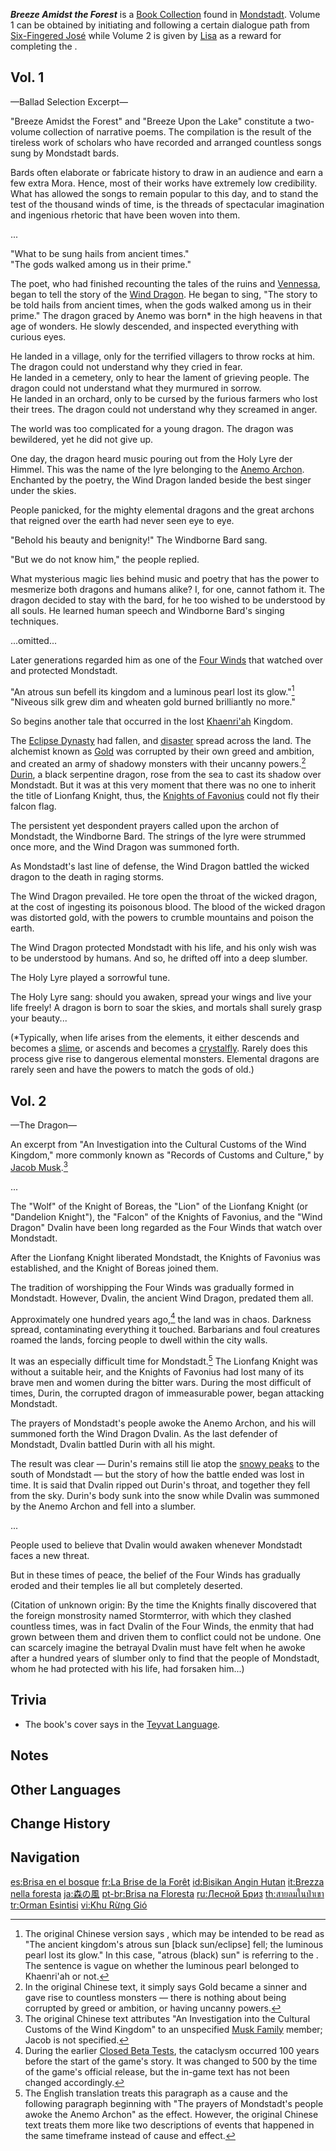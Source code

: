 {{Book Collection Infobox
|image     = Book Breeze Amidst the Forest.png
|quality   = 3
|region_lore = Mondstadt
|region_location =Mondstadt
|volumes   = 2
|vol1      = [[Mondstadt's Library]]<br>From [[Six-Fingered José]] in [[Mondstadt]]
|vol2      = ''[[Sparks Amongst the Pages]]''
}}
'''''Breeze Amidst the Forest''''' is a [[Book Collection]] found in [[Mondstadt]]. Volume 1 can be obtained by initiating and following a certain dialogue path from [[Six-Fingered José]] while Volume 2 is given by [[Lisa]] as a reward for completing the {{Quest|Sparks Amongst the Pages}}.

==Vol. 1==
{{Description|A collection of [[Mondstadt]] ballads, recorded, compiled, and arranged by scholars centuries ago.}}

&mdash;Ballad Selection Excerpt&mdash;

"Breeze Amidst the Forest" and "Breeze Upon the Lake" constitute a two-volume collection of narrative poems. The compilation is the result of the tireless work of scholars who have recorded and arranged countless songs sung by Mondstadt bards.

Bards often elaborate or fabricate history to draw in an audience and earn a few extra Mora. Hence, most of their works have extremely low credibility. What has allowed the songs to remain popular to this day, and to stand the test of the thousand winds of time, is the threads of spectacular imagination and ingenious rhetoric that have been woven into them.

...

"What to be sung hails from ancient times."<br>
"The gods walked among us in their prime."

The poet, who had finished recounting the tales of the ruins and [[Vennessa]], began to tell the story of the [[Dvalin|Wind Dragon]]. He began to sing, "The story to be told hails from ancient times, when the gods walked among us in their prime." The dragon graced by Anemo was born* in the high heavens in that age of wonders. He slowly descended, and inspected everything with curious eyes.

He landed in a village, only for the terrified villagers to throw rocks at him. The dragon could not understand why they cried in fear.<br>
He landed in a cemetery, only to hear the lament of grieving people. The dragon could not understand what they murmured in sorrow.<br>
He landed in an orchard, only to be cursed by the furious farmers who lost their trees. The dragon could not understand why they screamed in anger.

The world was too complicated for a young dragon. The dragon was bewildered, yet he did not give up.

One day, the dragon heard music pouring out from the Holy Lyre der Himmel. This was the name of the lyre belonging to the [[Barbatos|Anemo Archon]]. Enchanted by the poetry, the Wind Dragon landed beside the best singer under the skies.

People panicked, for the mighty elemental dragons and the great archons that reigned over the earth had never seen eye to eye.

"Behold his beauty and benignity!" The Windborne Bard sang.

"But we do not know him," the people replied.

What mysterious magic lies behind music and poetry that has the power to mesmerize both dragons and humans alike? I, for one, cannot fathom it. The dragon decided to stay with the bard, for he too wished to be understood by all souls. He learned human speech and Windborne Bard's singing techniques.

...omitted...

Later generations regarded him as one of the [[Four Winds]] that watched over and protected Mondstadt.

"An atrous sun befell its kingdom and a luminous pearl lost its glow."<ref group="Note">The original Chinese version says {{zh|古国黑日落，明珠失其光}}, which may be intended to be read as "The ancient kingdom's atrous sun [black sun/eclipse] fell; the luminous pearl lost its glow." In this case, "atrous (black) sun" is referring to the {{Lang|Eclipse Dynasty|zh=黑日王朝}}. The sentence is vague on whether the luminous pearl belonged to Khaenri'ah or not.</ref><br>
"Niveous silk grew dim and wheaten gold burned brilliantly no more."

So begins another tale that occurred in the lost [[Khaenri'ah]] Kingdom.

The [[Eclipse Dynasty]] had fallen, and [[cataclysm|disaster]] spread across the land. The alchemist known as [[Gold]] was corrupted by their own greed and ambition, and created an army of shadowy monsters with their uncanny powers.<ref group="Note">In the original Chinese text, it simply says Gold became a sinner and gave rise to countless monsters &mdash; there is nothing about being corrupted by greed or ambition, or having uncanny powers.</ref> [[Durin]], a black serpentine dragon, rose from the sea to cast its shadow over Mondstadt. But it was at this very moment that there was no one to inherit the title of Lionfang Knight, thus, the [[Knights of Favonius]] could not fly their falcon flag.

The persistent yet despondent prayers called upon the archon of Mondstadt, the Windborne Bard. The strings of the lyre were strummed once more, and the Wind Dragon was summoned forth.

As Mondstadt's last line of defense, the Wind Dragon battled the wicked dragon to the death in raging storms.

The Wind Dragon prevailed. He tore open the throat of the wicked dragon, at the cost of ingesting its poisonous blood. The blood of the wicked dragon was distorted gold, with the powers to crumble mountains and poison the earth.

The Wind Dragon protected Mondstadt with his life, and his only wish was to be understood by humans. And so, he drifted off into a deep slumber.

The Holy Lyre played a sorrowful tune.

The Holy Lyre sang: should you awaken, spread your wings and live your life freely! A dragon is born to soar the skies, and mortals shall surely grasp your beauty...

(*Typically, when life arises from the elements, it either descends and becomes a [[slime]], or ascends and becomes a [[crystalfly]]. Rarely does this process give rise to dangerous elemental monsters. Elemental dragons are rarely seen and have the powers to match the gods of old.)

==Vol. 2==
{{Description|A supplement to the "Breeze Amidst the Forest" ballad selection with excerpts from various sources.<br>It tells the story of the Dragon of Mondstadt.}}

&mdash;The Dragon&mdash;

An excerpt from "An Investigation into the Cultural Customs of the Wind Kingdom," more commonly known as "Records of Customs and Culture," by [[Jacob Musk]].<ref group="Note">The original Chinese text attributes "An Investigation into the Cultural Customs of the Wind Kingdom" to an unspecified [[Musk Family]] member; Jacob is not specified.</ref>

...

The "Wolf" of the Knight of Boreas, the "Lion" of the Lionfang Knight (or "Dandelion Knight"), the "Falcon" of the Knights of Favonius, and the "Wind Dragon" Dvalin have been long regarded as the Four Winds that watch over Mondstadt.

After the Lionfang Knight liberated Mondstadt, the Knights of Favonius was established, and the Knight of Boreas joined them.

The tradition of worshipping the Four Winds was gradually formed in Mondstadt. However, Dvalin, the ancient Wind Dragon, predated them all.

Approximately one hundred years ago,<ref group="Note">During the earlier [[Beta|Closed Beta Tests]], the cataclysm occurred 100 years before the start of the game's story. It was changed to 500 by the time of the game's official release, but the in-game text has not been changed accordingly.</ref> the land was in chaos. Darkness spread, contaminating everything it touched. Barbarians and foul creatures roamed the lands, forcing people to dwell within the city walls.

It was an especially difficult time for Mondstadt.<ref group="Note">The English translation treats this paragraph as a cause and the following paragraph beginning with "The prayers of Mondstadt's people awoke the Anemo Archon" as the effect. However, the original Chinese text treats them more like two descriptions of events that happened in the same timeframe instead of cause and effect.</ref> The Lionfang Knight was without a suitable heir, and the Knights of Favonius had lost many of its brave men and women during the bitter wars. During the most difficult of times, Durin, the corrupted dragon of immeasurable power, began attacking Mondstadt.

The prayers of Mondstadt's people awoke the Anemo Archon, and his will summoned forth the Wind Dragon Dvalin. As the last defender of Mondstadt, Dvalin battled Durin with all his might.

The result was clear &mdash; Durin's remains still lie atop the [[Dragonspine|snowy peaks]] to the south of Mondstadt &mdash; but the story of how the battle ended was lost in time. It is said that Dvalin ripped out Durin's throat, and together they fell from the sky. Durin's body sunk into the snow while Dvalin was summoned by the Anemo Archon and fell into a slumber.

...

People used to believe that Dvalin would awaken whenever Mondstadt faces a new threat.

But in these times of peace, the belief of the Four Winds has gradually eroded and their temples lie all but completely deserted.

(Citation of unknown origin: By the time the Knights finally discovered that the foreign monstrosity named Stormterror, with which they clashed countless times, was in fact Dvalin of the Four Winds, the enmity that had grown between them and driven them to conflict could not be undone. One can scarcely imagine the betrayal Dvalin must have felt when he awoke after a hundred years of slumber only to find that the people of Mondstadt, whom he had protected with his life, had forsaken him...)

==Trivia==
*The book's cover says {{Script|teyvat|Breeze in Woods}} in the [[Teyvat Language]].

==Notes==
{{Reflist|note=1}}

==Other Languages==
{{Other Languages
|en       = Breeze Amidst the Forest
|zhs      = 林间风
|zhs_rm   = Lín Jiàn Fēng
|zht      = 林間風
|zht_rm   = Lín Jiàn Fēng
|zh_tl    = Wind Amidst the Forest
|ja       = 森の風
|ja_rm    = Mori no Kaze
|ja_tl    = Wind of the Forest
|ko       = 숲속의 바람
|ko_rm    = Supsok-ui Baram
|ko_tl    = Winds in the Forest
|es       = Brisa en el bosque
|es_tl    = Breeze in the Forest
|fr       = La Brise de la Forêt
|fr_tl    = The Forest Breeze
|ru       = Лесной Бриз
|ru_tl    = Breeze of the Forest
|th       = สายลมในป่าเขา
|th_rm    = Sailom nai pa khao sut
|th_tl    = Breeze in the Forest and Mountain
|vi       = Khu Rừng Gió
|vi_tl    = 
|de       = Waldluft
|de_tl    = Forest Air
|id       = Bisikan Hutan
|id_tl    = Forest Whisper
|pt       = Brisa na Floresta
|pt_tl    = 
|tr       = Orman Esintisi
|tr_tl    = Forest Breeze
|it       = Brezza nella foresta
|it_tl    = 
}}

==Change History==
{{Change History|1.0}}

==Navigation==
{{Book Navbox|Mondstadt}}

[[es:Brisa en el bosque]]
[[fr:La Brise de la Forêt]]
[[id:Bisikan Angin Hutan]]
[[it:Brezza nella foresta]]
[[ja:森の風]]
[[pt-br:Brisa na Floresta]]
[[ru:Лесной Бриз]]
[[th:สายลมในป่าเขา]]
[[tr:Orman Esintisi]]
[[vi:Khu Rừng Gió]]